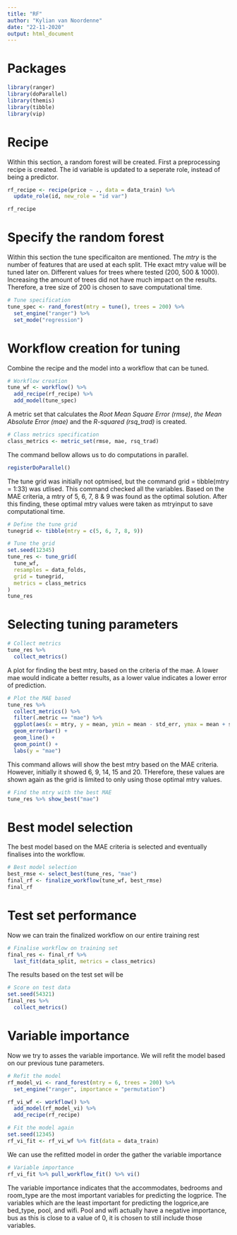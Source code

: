 ```yaml
---
title: "RF"
author: "Kylian van Noordenne"
date: "22-11-2020"
output: html_document
---
```


# Packages 
```r
library(ranger)
library(doParallel)
library(themis)
library(tibble)
library(vip)
```

# Recipe
Within this section, a random forest will be created. First a preprocessing recipe is created. 
The id variable is updated to a seperate role, instead of being a predictor. 
```r
rf_recipe <- recipe(price ~ ., data = data_train) %>%
  update_role(id, new_role = "id var")

rf_recipe
```

# Specify the random forest
Within this section the tune specificaiton are mentioned. The *mtry* is the number of features that are used at each split. THe exact mtry value will be tuned later on. Different values for trees where tested (200, 500 & 1000). Increasing the amount of trees did not have much impact on the results. Therefore, a tree size of 200 is chosen to save computational time. 
```r
# Tune specification
tune_spec <- rand_forest(mtry = tune(), trees = 200) %>%
  set_engine("ranger") %>%
  set_mode("regression")
```

# Workflow creation for tuning
Combine the recipe and the model into a workflow that can be tuned.
```r
# Workflow creation
tune_wf <- workflow() %>%
  add_recipe(rf_recipe) %>%
  add_model(tune_spec)
```

A metric set that calculates the *Root Mean Square Error (rmse)*, *the Mean Absolute Error (mae)* and the *R-squared (rsq_trad)* is created. 
```r
# Class metrics specification 
class_metrics <- metric_set(rmse, mae, rsq_trad)
```

The command bellow allows us to do computations in parallel.
```r
registerDoParallel()
```

The tune grid was initially not optmised, but the command grid = tibble(mtry = 1:33) was utlised. This command checked all the variables. Based on the MAE criteria, a mtry of 5, 6, 7, 8 & 9 was found as the optimal solution. After this finding, these optimal mtry values were taken as mtryinput to save computational time.  
```r
# Define the tune grid 
tunegrid <- tibble(mtry = c(5, 6, 7, 8, 9))
```

```r
# Tune the grid
set.seed(12345)
tune_res <- tune_grid(
  tune_wf,
  resamples = data_folds,
  grid = tunegrid,
  metrics = class_metrics
)
tune_res
```

# Selecting tuning parameters 
```r
# Collect metrics
tune_res %>%
  collect_metrics()
```
A plot for finding the best mtry, based on the criteria of the mae. A lower mae would indicate a better results, as a lower value indicates a lower error of prediction. 
```r
# Plot the MAE based
tune_res %>%
  collect_metrics() %>%
  filter(.metric == "mae") %>% 
  ggplot(aes(x = mtry, y = mean, ymin = mean - std_err, ymax = mean + std_err)) +
  geom_errorbar() + 
  geom_line() +
  geom_point() +
  labs(y = "mae")
```

This command allows will show the best mtry based on the MAE criteria. However, initially it showed 6, 9, 14, 15 and 20. THerefore, these values are shown again as the grid is limited to only using those optimal mtry values.  
```r
# Find the mtry with the best MAE
tune_res %>% show_best("mae")
```

# Best model selection

The best model based on the MAE criteria is selected and eventually finalises into the workflow. 
```r
# Best model selection
best_rmse <- select_best(tune_res, "mae")
final_rf <- finalize_workflow(tune_wf, best_rmse)
final_rf
```

# Test set performance

Now we can train the finalized workflow on our entire training rest
```r
# Finalise workflow on training set
final_res <- final_rf %>%
  last_fit(data_split, metrics = class_metrics)
```

The results based on the test set will be 
```r
# Score on test data
set.seed(54321)
final_res %>%
  collect_metrics()
```

# Variable importance 

Now we try to asses the variable importance. We will refit the model based on our previous tune parameters. 
```r
# Refit the model
rf_model_vi <- rand_forest(mtry = 6, trees = 200) %>%
  set_engine("ranger", importance = "permutation")

rf_vi_wf <- workflow() %>% 
  add_model(rf_model_vi) %>% 
  add_recipe(rf_recipe)

# Fit the model again
set.seed(12345)
rf_vi_fit <- rf_vi_wf %>% fit(data = data_train)
```

We can use the refitted model in order the gather the variable importance 
```r
# Variable importance 
rf_vi_fit %>% pull_workflow_fit() %>% vi()
```

The variable importance indicates that the accommodates, bedrooms and room_type are the most important variables for predicting the logprice. The variables which are the least important for predicting the logprice,are bed_type, pool, and wifi. Pool and wifi actually have a negative importance, bus as this is close to a value of 0, it is chosen to still include those variables.